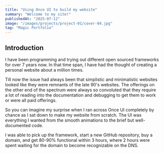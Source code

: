 ```yaml
---
title: "Using Once UI to build my website"
summary: "Welcome to my site!"
publishedAt: "2025-07-12"
image: "/images/projects/project-01/cover-04.jpg"
tag: "Magic Portfolio"
---
```


## Introduction

I have been programming and trying out different open sourced frameworks for over 7 years now. In that time span, I have had the thought of creating a personal website about a million times.

Till now the issue had always been that simplistic and minimalistic websites looked like they were remnants of the late 90's websites. The offerings on the other end of the spectrum were always so convoluted that they require a lot of reading into the documentation and debugging to get them to work or were all paid offerings. 

So you can imagine my surprise when I ran across Once UI completely by chance as I sat down to make my website from scratch. The UI was everything I wanted from the smooth animations to the brief but well-documented code.

I was able to pick up the framework, start a new GitHub repository, buy a domain, and get 80-90% functional within 3 hours, where 2 hours were spent waiting for the domain to become recognizable on the DNS.
